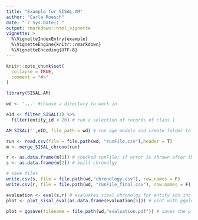 ```yaml
---
title: "Example for SISAL.AM"
author: "Carla Roesch"
date: "`r Sys.Date()`"
output: rmarkdown::html_vignette
vignette: >
  %\VignetteIndexEntry{example}
  %\VignetteEngine{knitr::rmarkdown}
  %\VignetteEncoding{UTF-8}
---
```


```r
knitr::opts_chunk$set(
  collapse = TRUE,
  comment = "#>"
)
```

```r
library(SISAL.AM)

wd <- '...' #choose a directory to work in

eId <- filter_SISAL(1) %>%
  filter(entity_id < 20) # run a selection of records of class 1

AM_SISAL('',eID, file_path = wd) # run age models and create folder to save them in; creates folder in current working directory

run <- read.csv(file = file.path(wd, "runFile.csv"),header = T)
m <- merge_SISAL_chrono(run)

r <- as.data.frame(m[1]) # checked runFile; if error is thrown after the chronology was built, the age model is marked as failed in the previous runFile
s <- as.data.frame(m[2]) # built chronolgy

# save files
write.csv(s, file = file.path(wd,"chronology.csv"), row.names = F)
write.csv(r, file = file.path(wd, "runFile_final.csv"), row.names = F)

evaluation <- eval(s,r) # evaluates sisal chronolgy for entity ids included in r
plot <- plot_sisal_eval(as.data.frame(evaluation[5])) # plot with ggplot the evaluated chronology

plot + ggsave(filename = file.path(wd,"evaluation.pdf")) # saves the plot to the working directory
```

